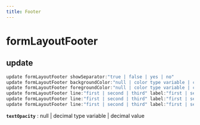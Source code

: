 ```yaml
---
title: Footer
---
```


# formLayoutFooter

## update

```js filename="Terminal" copy
update formLayoutFooter showSeparator:"true | false | yes | no"
update formLayoutFooter backgroundColor:"null | color type variable | color value"
update formLayoutFooter foregroundColor:"null | color type variable | color value"
update formLayoutFooter line:"first | second | third" label:"first | second | third" textPattern:"null | text type variable | text value"
update formLayoutFooter line:"first | second | third" label:"first | second | third" textFont:"null | font type variable | font value"
update formLayoutFooter line:"first | second | third" label:"first | second | third" textOpacity:"..."
```

**`textOpacity`**
 : null | decimal type variable | decimal value


